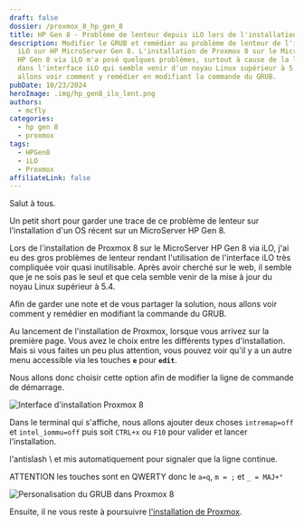 ```yaml
---
draft: false
dossier: /proxmox_8_hp_gen_8
title: HP Gen 8 - Problème de lenteur depuis iLO lors de l'installation de Proxmox 8.
description: Modifier le GRUB et remédier au problème de lenteur de l'interface
  iLO sur HP MicroServer Gen 8. L'installation de Proxmox 8 sur le MicroServer
  HP Gen 8 via iLO m'a posé quelques problèmes, surtout à cause de la lenteur
  dans l'interface iLO qui semble venir d'un noyau Linux supérieur à 5.4. Nous
  allons voir comment y remédier en modifiant la commande du GRUB.
pubDate: 10/23/2024
heroImage: .img/hp_gen8_ilo_lent.png
authors:
  - mcfly
categories:
  - hp gen 8
  - proxmox
tags:
  - HPGen8
  - iLO
  - Proxmox
affiliateLink: false
---
```

Salut à tous.

Un petit short pour garder une trace de ce problème de lenteur sur l'installation d'un OS récent sur un MicroServer HP Gen 8.

Lors de l'installation de Proxmox 8 sur le MicroServer HP Gen 8 via iLO, j'ai eu des gros problèmes de lenteur rendant l'utilisation de l'interface iLO très compliquée voir quasi inutilisable. Après avoir cherché sur le web, il semble que je ne sois pas le seul et que cela semble venir de la mise à jour du noyau Linux supérieur à 5.4.

Afin de garder une note et de vous partager la solution, nous allons voir comment y remédier en modifiant la commande du GRUB.

Au lancement de l'installation de Proxmox, lorsque vous arrivez sur la première page. Vous avez le choix entre les différents types d'installation. Mais si vous faites un peu plus attention, vous pouvez voir qu'il y a un autre menu accessible via les touches **`e`** pour **`edit`**.

Nous allons donc choisir cette option afin de modifier la ligne de commande de démarrage.

![Interface d'installation Proxmox 8](.img/ecran_install_proxmox_8.png "Interface d'installation Proxmox 8")

Dans le terminal qui s'affiche, nous allons ajouter deux choses `intremap=off` et `intel_iommu=off` puis soit `CTRL+x` ou `F10` pour valider et lancer l'installation.

<Alert type="info"> l'antislash \ et mis automatiquement pour signaler que la ligne continue.</Alert>

<Alert type="warning"> ATTENTION les touches sont en QWERTY donc le `a=q`, `m = ;` et `_ = MAJ+°`</Alert>

![Personalisation du GRUB dans Proxmox 8](.img/modification_grub_proxmox_8.png "Personalisation du GRUB dans Proxmox 8")

Ensuite, il ne vous reste à poursuivre [l'installation de Proxmox](/blog/proxmox_installation/).
